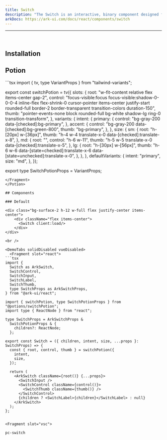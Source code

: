 ```yaml
---
title: Switch
description: "The Switch is an interactive, binary component designed for your applications. It offers a clear, visual interface for users to enable or disable specific settings, features, or functionalities."
arkDocs: https://ark-ui.com/docs/react/components/switch
---
```

---


<div class="bg-surface-2 h-12 w-full flex justify-center items-center">
    <div className="flex items-center">
      <Switch client:load/>
    </div>
</div>

<br />


## Installation 

## Potion 

<Potion>
<Fragment slot="contentSlot">
```tsx
import { tv, type VariantProps } from "tailwind-variants";

export const switchPotion = tv({
  slots: {
    root: "w-fit-content relative flex items-center gap-2",
    control:
      "focus-visible:focus focus-visible:shadow-0-0-0-4 inline-flex flex-shrink-0 cursor-pointer items-center justify-start rounded-full  border-2 border-transparent transition-colors duration-150",
    thumb:
      "pointer-events-none block rounded-full bg-white shadow-lg ring-0 transition-transform",
  },
  variants: {
    intent: {
      primary: {
        control: "bg-gray-200 data-[checked]:bg-primary",
      },
      accent: {
        control: "bg-gray-200 data-[checked]:bg-green-800",
        thumb: "bg-primary",
      },
    },
    size: {
      sm: {
        root: "h-[20px] w-[36px]",
        thumb: "h-4 w-4 translate-x-0 data-[checked]:translate-x-8",
      },
      md: {
        root: "",
        control: "h-6 w-11",
        thumb: "h-5 w-5 translate-x-0 data-[checked]:translate-x-5",
      },
      lg: {
        root: "h-[30px] w-[56px]",
        thumb:
          "h-6 w-6 data-[state=checked]:translate-x-6 data-[state=unchecked]:translate-x-0",
      },
    },
  },
  defaultVariants: {
    intent: "primary",
    size: "md",
  },
});

export type SwitchPotionProps = VariantProps<typeof switchPotion>;


```
</Fragment>
</Potion>

## Components 

### Default

<div class="bg-surface-2 h-12 w-full flex justify-center items-center">
    <div className="flex items-center">
      <Switch client:load/>
    </div>
</div>

<br />

<DemoTabs solidDisabled vueDisabled>
  <Fragment slot="react">
```tsx
import {
  Switch as ArkSwitch,
  SwitchControl,
  SwitchInput,
  SwitchLabel,
  SwitchThumb,
  type SwitchProps as ArkSwitchProps,
} from "@ark-ui/react";

import { switchPotion, type SwitchPotionProps } from "@potions/switchPotion";
import type { ReactNode } from "react";

type SwitchProps = ArkSwitchProps &
  SwitchPotionProps & {
    children?: ReactNode;
  };

export const Switch = ({ children, intent, size, ...props }: SwitchProps) => {
  const { root, control, thumb } = switchPotion({
    intent,
    size,
  });

  return (
    <ArkSwitch className={root()} {...props}>
      <SwitchInput />
      <SwitchControl className={control()}>
        <SwitchThumb className={thumb()} />
      </SwitchControl>
      {children ? <SwitchLabel>{children}</SwitchLabel> : null}
    </ArkSwitch>
  );
};


```
  </Fragment>

    <Fragment slot="vsc">
```bash
pc-switch
```
  </Fragment>
</DemoTabs>
